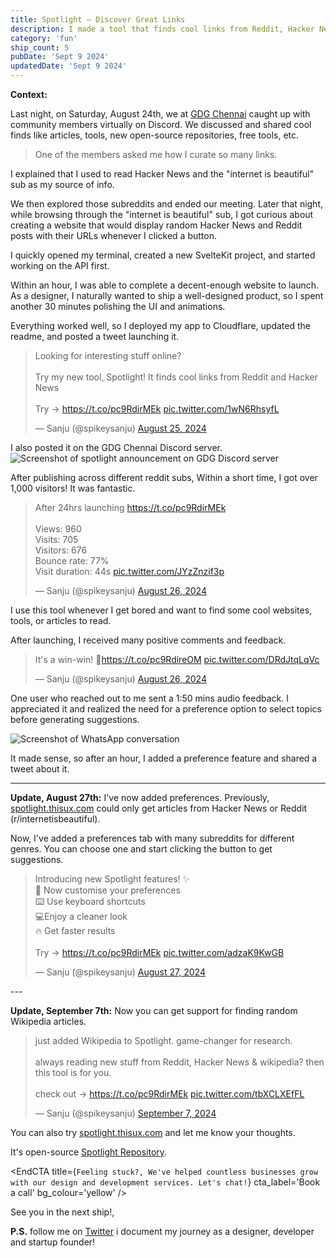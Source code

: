 ```yaml
---
title: Spotlight – Discover Great Links
description: I made a tool that finds cool links from Reddit, Hacker News, and Wikipedia. Launched it on Twitter and Discord. Got 1,000 visitors in 24 hours.
category: 'fun'
ship_count: 5
pubDate: 'Sept 9 2024'
updatedDate: 'Sept 9 2024'
---
```



**Context:**

Last night, on Saturday, August 24th, we at [GDG Chennai](https://gdg.community.dev/gdg-chennai/) caught up with community members virtually on Discord. We discussed and shared cool finds like articles, tools, new open-source repositories, free tools, etc. 

> One of the members asked me how I curate so many links. 

I explained that I used to read Hacker News and the "internet is beautiful" sub as my source of info.

We then explored those subreddits and ended our meeting. Later that night, while browsing through the "internet is beautiful" sub, I got curious about creating a website that would display random Hacker News and Reddit posts with their URLs whenever I clicked a button.

I quickly opened my terminal, created a new SvelteKit project, and started working on the API first.

Within an hour, I was able to complete a decent-enough website to launch. As a designer, I naturally wanted to ship a well-designed product, so I spent another 30 minutes polishing the UI and animations.

Everything worked well, so I deployed my app to Cloudflare, updated the readme, and posted a tweet launching it.

<blockquote class="twitter-tweet"><p lang="en" dir="ltr">Looking for interesting stuff online? <br /><br />Try my new tool, Spotlight! It finds cool links from Reddit and Hacker News<br /><br />Try → <a href="https://t.co/pc9RdirMEk">https://t.co/pc9RdirMEk</a> <a href="https://t.co/1wN6RhsyfL">pic.twitter.com/1wN6RhsyfL</a></p>&mdash; Sanju (@spikeysanju) <a href="https://twitter.com/spikeysanju/status/1827537680084955396?ref_src=twsrc%5Etfw">August 25, 2024</a></blockquote> <script async src="https://platform.twitter.com/widgets.js" charset="utf-8"></script>

I also posted it on the GDG Chennai Discord server.
![Screenshot of spotlight announcement on GDG Discord server](https://assets.sanju.sh/ships/spotlight-announcement-on-discord.png)

After publishing across different reddit subs, Within a short time, I got over 1,000 visitors! It was fantastic.
<blockquote class="twitter-tweet"><p lang="en" dir="ltr">After 24hrs launching <a href="https://t.co/pc9RdirMEk">https://t.co/pc9RdirMEk</a><br /><br />Views: 960<br />Visits: 705<br />Visitors: 676<br />Bounce rate: 77%<br />Visit duration: 44s <a href="https://t.co/JYzZnzif3p">pic.twitter.com/JYzZnzif3p</a></p>&mdash; Sanju (@spikeysanju) <a href="https://twitter.com/spikeysanju/status/1827923044129808777?ref_src=twsrc%5Etfw">August 26, 2024</a></blockquote> <script async src="https://platform.twitter.com/widgets.js" charset="utf-8"></script>

I use this tool whenever I get bored and want to find some cool websites, tools, or articles to read.

After launching, I received many positive comments and feedback.

<blockquote class="twitter-tweet"><p lang="en" dir="ltr">It&#39;s a win-win! 🎉<a href="https://t.co/pc9RdireOM">https://t.co/pc9RdireOM</a> <a href="https://t.co/DRdJtqLqVc">pic.twitter.com/DRdJtqLqVc</a></p>&mdash; Sanju (@spikeysanju) <a href="https://twitter.com/spikeysanju/status/1828125019559371211?ref_src=twsrc%5Etfw">August 26, 2024</a></blockquote> <script async src="https://platform.twitter.com/widgets.js" charset="utf-8"></script>

One user who reached out to me sent a 1:50 mins audio feedback. I appreciated it and realized the need for a preference option to select topics before generating suggestions.

![Screenshot of WhatsApp conversation](https://assets.sanju.sh/ships/whatsapp-conversation.png)

It made sense, so after an hour, I added a preference feature and shared a tweet about it.

---

**Update, August 27th:** I've now added preferences. Previously, [spotlight.thisux.com](spotlight.thisux.com) could only get articles from Hacker News or Reddit (r/internetisbeautiful). 

Now, I've added a preferences tab with many subreddits for different genres. You can choose one and start clicking the button to get suggestions.

<blockquote class="twitter-tweet" data-media-max-width="560">
  <p lang="en" dir="ltr">
    Introducing new Spotlight features! ✨ <br />
    🔄 Now customise your preferences<br />
    ⌨️ Use keyboard shortcuts<br />
    💻Enjoy a cleaner look<br />
    🔥 Get faster results <br /><br />
    Try → <a href="https://t.co/pc9RdirMEk">https://t.co/pc9RdirMEk</a> 
    <a href="https://t.co/adzaK9KwGB">pic.twitter.com/adzaK9KwGB</a>
  </p>
  &mdash; Sanju (@spikeysanju) 
  <a href="https://twitter.com/spikeysanju/status/1828382706004304210?ref_src=twsrc%5Etfw">August 27, 2024</a>
</blockquote>
<script async src="https://platform.twitter.com/widgets.js" charset="utf-8"></script>
---

**Update, September 7th:** Now you can get support for finding random Wikipedia articles.

<blockquote class="twitter-tweet">
  <p lang="en" dir="ltr">
    just added Wikipedia to Spotlight. game-changer for research. <br /><br />
    always reading new stuff from Reddit, Hacker News &amp; wikipedia? then this tool is for you.<br /><br />
    check out → <a href="https://t.co/pc9RdirMEk">https://t.co/pc9RdirMEk</a> 
    <a href="https://t.co/tbXCLXEfFL">pic.twitter.com/tbXCLXEfFL</a>
  </p>
  &mdash; Sanju (@spikeysanju) 
  <a href="https://twitter.com/spikeysanju/status/1832362228567437543?ref_src=twsrc%5Etfw">September 7, 2024</a>
</blockquote>
<script async src="https://platform.twitter.com/widgets.js" charset="utf-8"></script>

You can also try [spotlight.thisux.com](http://spotlight.thisux.com) and let me know your thoughts.

It's open-source [Spotlight Repository](https://github.com/thisuxhq/spotlight).


<EndCTA
	title={`Feeling stuck?, We've helped countless businesses grow with our design and development services. Let's chat!`}
	cta_label='Book a call'
	bg_colour='yellow'
/>

See you in the next ship!, 

**P.S.** follow me on [Twitter](https://x.com/spikeysanju) i document my journey as a designer, developer and startup founder!